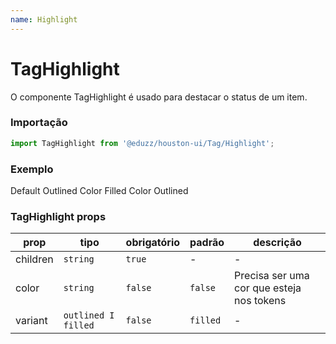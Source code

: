 ```yaml
---
name: Highlight
---
```




# TagHighlight

O componente TagHighlight é usado para destacar o status de um item.

### Importação

```js
import TagHighlight from '@eduzz/houston-ui/Tag/Highlight';
```

### Exemplo

<Playground>
  <Row>
    <Column>
      <TagHighlight>Default</TagHighlight>
    </Column>
    <Column>
      <TagHighlight variant='outlined'>Outlined</TagHighlight>
    </Column>
    <Column>
      <TagHighlight color='feedbackColor.positive.medium'>Color Filled</TagHighlight>
    </Column>
    <Column>
      <TagHighlight color='feedbackColor.positive.medium' variant='outlined'>
        Color Outlined
      </TagHighlight>
    </Column>
  </Row>
</Playground>

### TagHighlight props

| prop     | tipo                | obrigatório | padrão   | descrição                                 |
| -------- | ------------------- | ----------- | -------- | ----------------------------------------- |
| children | `string`            | `true`      | -        | -                                         |
| color    | `string`            | `false`     | `false`  | Precisa ser uma cor que esteja nos tokens |
| variant  | `outlined I filled` | `false`     | `filled` | -                                         |
